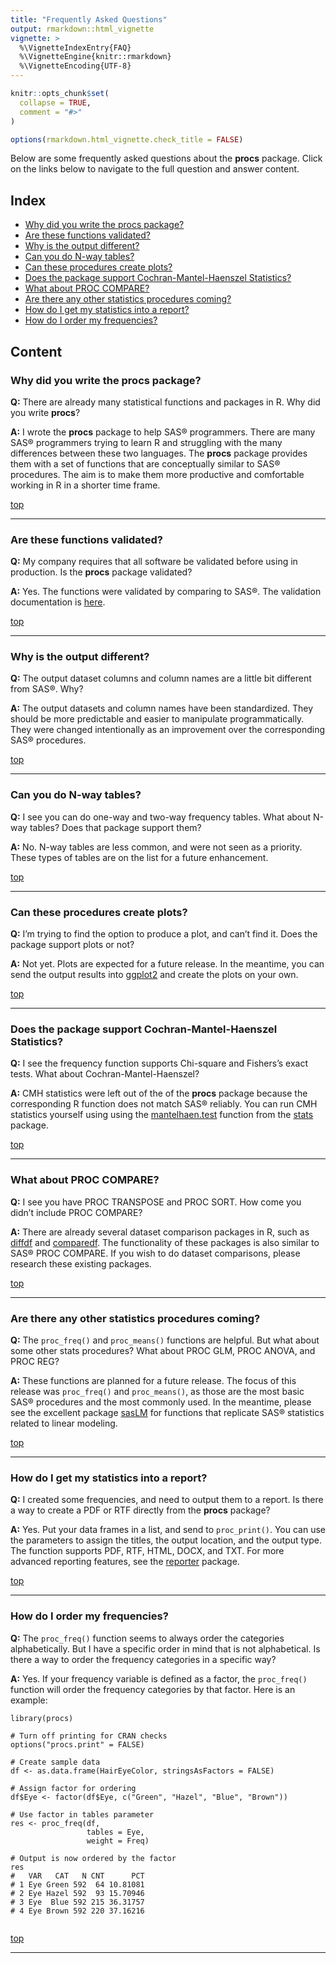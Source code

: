 ```yaml
---
title: "Frequently Asked Questions"
output: rmarkdown::html_vignette
vignette: >
  %\VignetteIndexEntry{FAQ}
  %\VignetteEngine{knitr::rmarkdown}
  %\VignetteEncoding{UTF-8}
---
```


```r
knitr::opts_chunk$set(
  collapse = TRUE,
  comment = "#>"
)

options(rmarkdown.html_vignette.check_title = FALSE)

```

Below are some frequently asked questions about the **procs** package. Click
on the links below to navigate to the full question and answer content.

## Index{#top}

* [Why did you write the procs package?](#why)
* [Are these functions validated?](#validation)
* [Why is the output different?](#different)
* [Can you do N-way tables?](#nway)
* [Can these procedures create plots?](#plots)
* [Does the package support Cochran-Mantel-Haenszel Statistics?](#cmh)
* [What about PROC COMPARE?](#compare)
* [Are there any other statistics procedures coming?](#other)
* [How do I get my statistics into a report?](#outputs)
* [How do I order my frequencies?](#order)


## Content

### Why did you write the **procs** package? {#why}

**Q:** There are already many statistical functions and packages in R.  Why did
you write **procs**?

**A:** I wrote the **procs** package to help SAS® programmers. There are 
many SAS® programmers trying to learn R and struggling with the many 
differences between these two languages.  The **procs** package provides them with
a set of functions that are conceptually similar to SAS® procedures. The aim
is to make them more productive and comfortable working in R in a shorter
time frame.

[top](#top) 

******

### Are these functions validated? {#validation}

**Q:** My company requires that all software be validated before using in 
production. Is the **procs** package validated?

**A:** Yes.  The functions were validated by comparing to SAS®. The validation
documentation is [here](https://r-sassy.org/validation/Procs_Validation.pdf).

[top](#top) 

******

### Why is the output different? {#different}

**Q:** The output dataset columns and column names are a little bit
different from SAS®.  Why?

**A:** The output datasets and column names have been standardized.  They should be
more predictable and easier to manipulate programmatically. They were
changed intentionally as an improvement over the corresponding SAS® procedures.

[top](#top) 

******

### Can you do N-way tables? {#nway}

**Q:** I see you can do one-way and two-way frequency tables. What about
N-way tables?  Does that package support them?

**A:** No.  N-way tables are less common, and were not seen as a priority.
These types of tables are on the list for a future enhancement.

[top](#top) 

******

### Can these procedures create plots? {#plots}

**Q:** I'm trying to find the option to produce a plot, and can't find it.
Does the package support plots or not?


**A:** Not yet. Plots are expected for a future release. In the meantime, 
you can send the output results into [ggplot2](https://ggplot2.tidyverse.org/)
and create the plots on your own.

[top](#top) 

******

### Does the package support Cochran-Mantel-Haenszel Statistics? {#cmh}

**Q:** I see the frequency function supports Chi-square and Fishers's exact
tests.  What about Cochran-Mantel-Haenszel?

**A:** CMH statistics were left out of the of the **procs** package because the
corresponding R function does not match SAS® reliably.  You can run CMH statistics
yourself using using the 
[mantelhaen.test](https://stat.ethz.ch/R-manual/R-devel/library/stats/html/mantelhaen.test.html)
function
from the [stats](https://stat.ethz.ch/R-manual/R-devel/library/stats/html/00Index.html)
package.  

[top](#top)

****** 

### What about PROC COMPARE? {#compare}

**Q:** I see you have PROC TRANSPOSE and PROC SORT.  How come you didn't include
PROC COMPARE?

**A:** There are already several dataset comparison packages in R, such as
[diffdf](https://cran.r-project.org/web/packages/diffdf/vignettes/diffdf-basic.html)
and [comparedf](https://cran.r-project.org/web/packages/arsenal/vignettes/comparedf.html).
The functionality of these packages is also similar to SAS® PROC COMPARE.
If you wish to do dataset comparisons, please research these existing packages.

[top](#top)

****** 

### Are there any other statistics procedures coming? {#other}

**Q:** The `proc_freq()` and `proc_means()` functions are helpful.  But what about
some other stats procedures?  What about PROC GLM, PROC ANOVA, and PROC REG?

**A:** These functions are planned for a future release.  The focus of this
release was `proc_freq()` and `proc_means()`, as those are the most basic SAS® 
procedures and the most commonly used. In the meantime, please see the 
excellent package [sasLM](https://cran.r-project.org/package=sasLM) for 
functions that replicate SAS® statistics related to linear modeling.

[top](#top)

****** 

### How do I get my statistics into a report? {#outputs}

**Q:** I created some frequencies, and need to output them to a report. Is there
a way to create a PDF or RTF directly from the **procs** package?

**A:** Yes.  Put your data frames in a list, and send to `proc_print()`.  You can
use the parameters to assign the titles, the output location, and the output
type. The function supports PDF, RTF, HTML, DOCX, and TXT.  For more advanced
reporting features, see the [reporter](https://reporter.r-sassy.org/) package.

[top](#top)

****** 

### How do I order my frequencies? {#order}

**Q:** The `proc_freq()` function seems to always order the categories alphabetically.
But I have a specific order in mind that is not alphabetical.  Is there a way
to order the frequency categories in a specific way?

**A:** Yes.  If your frequency variable is defined as a factor, the 
`proc_freq()` function will order the frequency categories by that factor.
Here is an example: 
```
library(procs)

# Turn off printing for CRAN checks
options("procs.print" = FALSE)

# Create sample data
df <- as.data.frame(HairEyeColor, stringsAsFactors = FALSE)

# Assign factor for ordering
df$Eye <- factor(df$Eye, c("Green", "Hazel", "Blue", "Brown"))

# Use factor in tables parameter
res <- proc_freq(df,
                 tables = Eye,
                 weight = Freq)

# Output is now ordered by the factor
res
#   VAR   CAT   N CNT      PCT
# 1 Eye Green 592  64 10.81081
# 2 Eye Hazel 592  93 15.70946
# 3 Eye  Blue 592 215 36.31757
# 4 Eye Brown 592 220 37.16216


```

[top](#top)

****** 

<!-- ### Question 2? {#q2} -->

<!-- **Q:** Question here. -->

<!-- **A:** Answer here. -->

<!-- [top](#top) -->

<!-- ****** -->

<!-- ### Question 1? {#q1} -->

<!-- **Q:** Question here. -->


<!-- **A:** Answer here. -->

<!-- [top](#top)  -->

<!-- ****** -->

